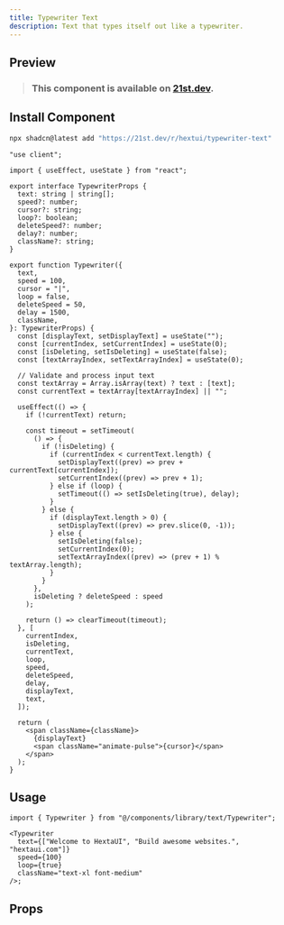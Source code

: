 ```yaml
---
title: Typewriter Text
description: Text that types itself out like a typewriter.
---
```



## Preview

<PreviewContainer>
  <Typewriter
    text={["Welcome to HextaUI", "Build awesome websites", "hextaui.com"]}
    speed={100}
    loop={true}
    cursor=" |"
    className="text-xl font-medium"
  />
</PreviewContainer>

> ### This component is available on [21st.dev](https://tinyurl.com/3dyw8c3c).

## Install Component

```bash tab="CLI" title="NPM"
npx shadcn@latest add "https://21st.dev/r/hextui/typewriter-text"
```

```tsx title="Typewriter.tsx" tab="Manually"
"use client";

import { useEffect, useState } from "react";

export interface TypewriterProps {
  text: string | string[];
  speed?: number;
  cursor?: string;
  loop?: boolean;
  deleteSpeed?: number;
  delay?: number;
  className?: string;
}

export function Typewriter({
  text,
  speed = 100,
  cursor = "|",
  loop = false,
  deleteSpeed = 50,
  delay = 1500,
  className,
}: TypewriterProps) {
  const [displayText, setDisplayText] = useState("");
  const [currentIndex, setCurrentIndex] = useState(0);
  const [isDeleting, setIsDeleting] = useState(false);
  const [textArrayIndex, setTextArrayIndex] = useState(0);

  // Validate and process input text
  const textArray = Array.isArray(text) ? text : [text];
  const currentText = textArray[textArrayIndex] || "";

  useEffect(() => {
    if (!currentText) return;

    const timeout = setTimeout(
      () => {
        if (!isDeleting) {
          if (currentIndex < currentText.length) {
            setDisplayText((prev) => prev + currentText[currentIndex]);
            setCurrentIndex((prev) => prev + 1);
          } else if (loop) {
            setTimeout(() => setIsDeleting(true), delay);
          }
        } else {
          if (displayText.length > 0) {
            setDisplayText((prev) => prev.slice(0, -1));
          } else {
            setIsDeleting(false);
            setCurrentIndex(0);
            setTextArrayIndex((prev) => (prev + 1) % textArray.length);
          }
        }
      },
      isDeleting ? deleteSpeed : speed
    );

    return () => clearTimeout(timeout);
  }, [
    currentIndex,
    isDeleting,
    currentText,
    loop,
    speed,
    deleteSpeed,
    delay,
    displayText,
    text,
  ]);

  return (
    <span className={className}>
      {displayText}
      <span className="animate-pulse">{cursor}</span>
    </span>
  );
}
```

## Usage

```tsx
import { Typewriter } from "@/components/library/text/Typewriter";

<Typewriter
  text={["Welcome to HextaUI", "Build awesome websites.", "hextaui.com"]}
  speed={100}
  loop={true}
  className="text-xl font-medium"
/>;
```

## Props

<AutoTypeTable
  path="./components/library/text/Typewriter.tsx"
  name="TypewriterProps"
/>

